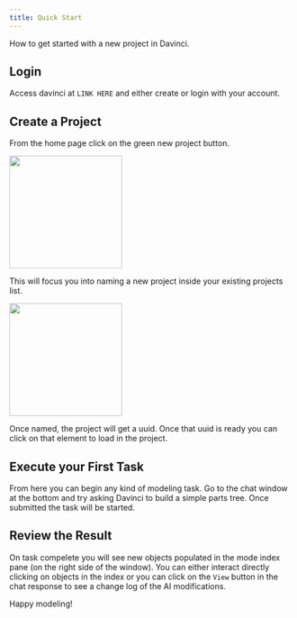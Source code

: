 ```yaml
---
title: Quick Start
---
```

How to get started with a new project in Davinci.

## Login
Access davinci at `LINK HERE` and either create or login with your account.

## Create a Project
From the home page click on the green new project button.

<img height="200" src="/images/viewcaptures/home/home_start_click.png" /> 

 This will focus you into naming a new project inside your existing projects list. 
 
<img height="200" src="/images/viewcaptures/home/home_project_def.png" /> 

 Once named, the project will get a uuid. Once that uuid is ready you can click on that element to load in the project. 



## Execute your First Task
From here you can begin any kind of modeling task. Go to the chat window at the bottom and try asking Davinci to build a simple parts tree. Once submitted the task will be started.

## Review the Result 
On task compelete you will see new objects populated in the mode index pane (on the right side of the window). You can either interact directly clicking on objects in the index or you can click on the `View` button in the chat response to see a change log of the AI modifications. 

Happy modeling!
